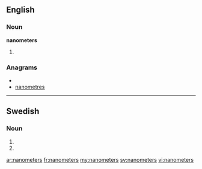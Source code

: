 ==English==

===Noun===
'''nanometers'''

# {{plural of|[[nanometer]]}}

===Anagrams===
* {{alphagram|aeemnnorst}}
* [[nanometres#English|nanometres]]

----

==Swedish==

===Noun===
{{infl|sv|noun form}}

# {{sv-noun-form-indef-gen-pl|nanometer}}
# {{sv-noun-form-indef-gen|nanometer}}

[[ar:nanometers]]
[[fr:nanometers]]
[[my:nanometers]]
[[sv:nanometers]]
[[vi:nanometers]]